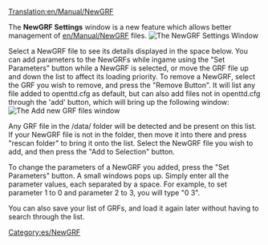 [[Translation:en/Manual/NewGRF]]
{{es/Traducción|en/Manual/NewGRF|0}}

The '''NewGRF Settings''' window is a new feature which allows better management of [[en/Manual/NewGRF]] files. 
[[File:es/Manual/Newgrfsettings.png|center|The NewGRF Settings Window]]

Select a NewGRF file to see its details displayed in the space below. You can add parameters to the NewGRFs while ingame using the "Set Parameters" button while a NewGRF is selected, or move the GRF file up and down the list to affect its loading priority. To remove a NewGRF, select the GRF you wish to remove, and press the "Remove Button". It will list any file added to openttd.cfg as default, but can also add files not in openttd.cfg through the 'add' button, which will bring up the following window:
[[File:es/Manual/Available NewGRF files window.png|center|The Add new GRF files window]]

Any GRF file in the /data/ folder will be detected and be present on this list. If your NewGRF file is not in the folder, then move it into there and press "rescan folder" to bring it onto the list. Select the NewGRF file you wish to add, and then press the "Add to Selection" button. 

To change the parameters of a NewGRF you added, press the "Set Parameters" button. A small windows pops up. Simply enter all the parameter values, each separated by a space.
For example, to set parameter 1 to 0 and parameter 2 to 3, you will type "0 3".

You can also save your list of GRFs, and load it again later without having to search through the list.

{{es/Navbox NewGRF}}

[[Category:es/NewGRF]]